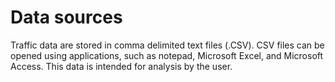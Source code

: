 # Data sources

Traffic data are stored in comma delimited text files (.CSV). CSV files can be opened using applications, such as notepad, Microsoft Excel, and Microsoft Access. This data is intended for analysis by the user.
